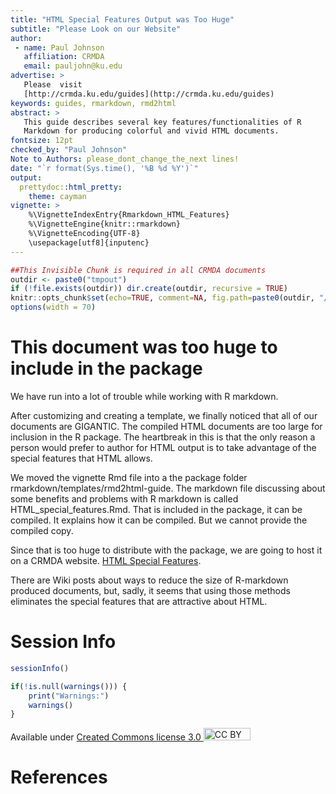 ```yaml
---
title: "HTML Special Features Output was Too Huge"
subtitle: "Please Look on our Website"
author:
 - name: Paul Johnson
   affiliation: CRMDA
   email: pauljohn@ku.edu
advertise: >
   Please  visit 
   [http://crmda.ku.edu/guides](http://crmda.ku.edu/guides) 
keywords: guides, rmarkdown, rmd2html
abstract: >
   This guide describes several key features/functionalities of R 
   Markdown for producing colorful and vivid HTML documents.
fontsize: 12pt
checked_by: "Paul Johnson"
Note to Authors: please_dont_change_the_next lines!
date: "`r format(Sys.time(), '%B %d %Y')`"
output:
  prettydoc::html_pretty: 
    theme: cayman 
vignette: >
    %\VignetteIndexEntry{Rmarkdown_HTML_Features}
    %\VignetteEngine{knitr::rmarkdown}
    %\VignetteEncoding{UTF-8}
    \usepackage[utf8]{inputenc}
---
```



```r
##This Invisible Chunk is required in all CRMDA documents
outdir <- paste0("tmpout")
if (!file.exists(outdir)) dir.create(outdir, recursive = TRUE)
knitr::opts_chunk$set(echo=TRUE, comment=NA, fig.path=paste0(outdir, "/p-"))
options(width = 70)
```

# This document was too huge to include in the package

We have run into a lot of trouble while working with R markdown.

After customizing and creating a template, we finally noticed that all
of our documents are GIGANTIC. The compiled HTML documents are too
large for inclusion in the R package.  The heartbreak in this is
that the only reason a person would prefer to author for HTML output
is to take advantage of the special features that HTML allows.  

We moved the vignette Rmd file into a the package folder
rmarkdown/templates/rmd2html-guide. The markdown file discussing about
some benefits and problems with R markdown is called
HTML_special_features.Rmd.  That is included in the package, it can be
compiled. It explains how it can be compiled. But we cannot provide
the compiled copy.

Since that is too huge to distribute with the package, we are
going to host it on a CRMDA website. [HTML Special
Features](http://crmda.dept.ku.edu/guides/48.stationery_for_R/vignettes/HTML_special_features.html).

There are Wiki posts about ways to reduce the size of R-markdown 
produced documents, but, sadly, it seems that using those methods
eliminates the special features that are attractive about HTML.


# Session Info

```r
sessionInfo()
```


```r
if(!is.null(warnings())) {
    print("Warnings:")
    warnings()
}
```


Available under
[Created Commons license 3.0 <img src="http://crmda.dept.ku.edu/images/cc-3.0.png" alt="CC BY"
style="width: 75px;height: 20px;"/>](http://creativecommons.org/licenses/by/3.0/)

# References
